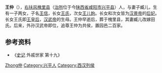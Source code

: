 '''王仲'''（{{bd|？||？|}}），[[右扶风|右扶风]][[槐里县|槐里县]]（[[治所|治所]]位于今[[陕西省|陕西省]][[咸阳市|咸阳市]][[兴平县|兴平县]]）人，与妻子臧儿，生有一子两女，子名[[王信|王信]]，长女[[孝景王皇后|王氏]]，次女[[王儿姁|王儿姁]]。长女和次女皆为[[汉景帝|汉景帝]]的[[后妃|后妃]]。长女王氏即[[王皇后_(汉景帝)|王皇后]]，[[汉武帝|汉武帝]]的生母。王仲早逝后，葬于槐里县，其妻臧儿改嫁田氏。后来，外孙汉武帝即位，追尊王仲为共侯，置园邑二百家。

== 参考资料 ==
*《[[史记|史记]] 外戚世家 第十九》

{{Authority control}}
{{DEFAULTSORT:Wang王}}
[[Category:王姓|Zhong仲]]
[[Category:兴平人|Category:兴平人]]
[[Category:西汉列侯|Category:西汉列侯]]
